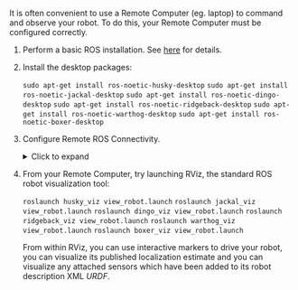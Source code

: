 
It is often convenient to use a Remote Computer (eg. laptop) to command and observe your robot. To do this, your
Remote Computer must be configured correctly.

1. Perform a basic ROS installation. See [here](http://wiki.ros.org/noetic/Installation/Ubuntu) for details.

2. Install the desktop packages:

   <Tabs groupId="robot_platform">
     <TabItem
       value="husky"
       label="Husky"
       default
     >
       <code>sudo apt-get install ros-noetic-husky-desktop</code>
     </TabItem>
     <TabItem
       value="jackal"
       label="Jackal"
     >
       <code>sudo apt-get install ros-noetic-jackal-desktop</code>
     </TabItem>
     <TabItem
       value="dingo"
       label="Dingo"
     >
       <code>sudo apt-get install ros-noetic-dingo-desktop</code>
     </TabItem>
     <TabItem
       value="ridgeback"
       label="Ridgeback"
     >
       <code>sudo apt-get install ros-noetic-ridgeback-desktop</code>
     </TabItem>
     <TabItem
       value="warthog"
       label="Warthog"
     >
       <code>sudo apt-get install ros-noetic-warthog-desktop</code>
     </TabItem>
     <TabItem
       value="boxer"
       label="Boxer"
     >
       <code>sudo apt-get install ros-noetic-boxer-desktop</code>
     </TabItem>
   </Tabs>

3. Configure Remote ROS Connectivity.

   <details>
     <summary>Click to expand</summary>
     <p>
       <ComponentRemoteRosConnectivity />
     </p>
   </details>

4. From your Remote Computer, try launching RViz, the standard ROS robot visualization tool:

   <Tabs groupId="robot_platform">
     <TabItem
       value="husky"
       label="Husky"
       default
     >
       <code>roslaunch husky_viz view_robot.launch</code>
     </TabItem>
     <TabItem
       value="jackal"
       label="Jackal"
     >
       <code>roslaunch jackal_viz view_robot.launch</code>
     </TabItem>
     <TabItem
       value="dingo"
       label="Dingo"
     >
       <code>roslaunch dingo_viz view_robot.launch</code>
     </TabItem>
     <TabItem
       value="ridgeback"
       label="Ridgeback"
     >
       <code>roslaunch ridgeback_viz view_robot.launch</code>
     </TabItem>
     <TabItem
       value="warthog"
       label="Warthog"
     >
       <code>roslaunch warthog_viz view_robot.launch</code>
     </TabItem>
     <TabItem
       value="boxer"
       label="Boxer"
     >
       <code>roslaunch boxer_viz view_robot.launch</code>
     </TabItem>
   </Tabs>

   From within RViz, you can use interactive markers to drive your robot, you can visualize its published localization estimate and you can visualize any attached sensors which have been added to its robot description XML _URDF_.
